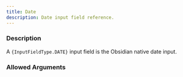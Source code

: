 ```yaml
---
title: Date
description: Date input field reference.
---
```



<InputFieldInfo type={InputFieldType.DATE}></InputFieldInfo>

### Description

A <code>{InputFieldType.DATE}</code> input field is the Obsidian native date input.

### Allowed Arguments

<InputFieldAllowedArguments type={InputFieldType.DATE}></InputFieldAllowedArguments>
